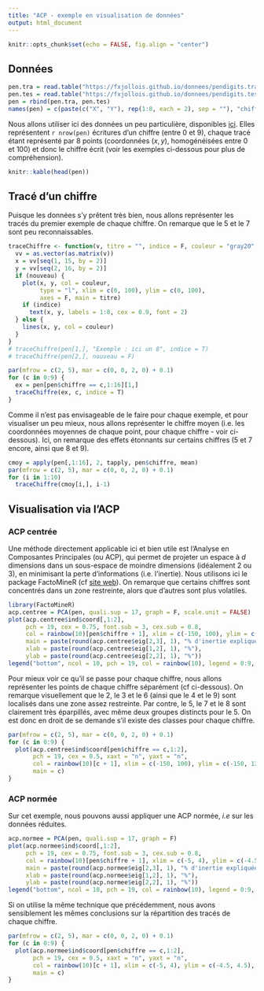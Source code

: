 ```yaml
---
title: "ACP - exemple en visualisation de données"
output: html_document
---
```


```r
knitr::opts_chunk$set(echo = FALSE, fig.align = "center")
```

## Données

```r
pen.tra = read.table("https://fxjollois.github.io/donnees/pendigits.tra", sep = ",")
pen.tes = read.table("https://fxjollois.github.io/donnees/pendigits.tes", sep = ",")
pen = rbind(pen.tra, pen.tes)
names(pen) = c(paste(c("X", "Y"), rep(1:8, each = 2), sep = ""), "chiffre")
```

Nous allons utiliser ici des données un peu particulière, disponibles [ici](https://archive.ics.uci.edu/ml/datasets/Pen-Based+Recognition+of+Handwritten+Digits). Elles représentent `r nrow(pen)` écritures d'un chiffre (entre 0 et 9), chaque tracé étant représenté par 8 points (coordonnées $(x,y)$, homogénéisées entre 0 et 100) et donc le chiffre écrit (voir les exemples ci-dessous pour plus de compréhension).

```r
knitr::kable(head(pen))
```


## Tracé d'un chiffre

Puisque les données s'y prêtent très bien, nous allons représenter les tracés du premier exemple de chaque chiffre. On remarque que le 5 et le 7 sont peu reconnaissables.

```r
traceChiffre <- function(v, titre = "", indice = F, couleur = "gray20", nouveau = T) {
  vv = as.vector(as.matrix(v))
  x = vv[seq(1, 15, by = 2)]
  y = vv[seq(2, 16, by = 2)]
  if (nouveau) {
    plot(x, y, col = couleur,
         type = "l", xlim = c(0, 100), ylim = c(0, 100), 
         axes = F, main = titre)
    if (indice)
      text(x, y, labels = 1:8, cex = 0.9, font = 2)
  } else {
    lines(x, y, col = couleur)
  }
}
# traceChiffre(pen[1,], "Exemple : ici un 8", indice = T)
# traceChiffre(pen[2,], nouveau = F)
```

```r
par(mfrow = c(2, 5), mar = c(0, 0, 2, 0) + 0.1)
for (c in 0:9) {
  ex = pen[pen$chiffre == c,1:16][1,]
  traceChiffre(ex, c, indice = T)
}
```


Comme il n'est pas envisageable de le faire pour chaque exemple, et pour visualiser un peu mieux, nous allons représenter le chiffre moyen (i.e. les coordonnées moyennes de chaque point, pour chaque chiffre - voir ci-dessous). Ici, on remarque des effets étonnants sur certains chiffres (5 et 7 encore, ainsi que 8 et 9).

```r
cmoy = apply(pen[,1:16], 2, tapply, pen$chiffre, mean)
par(mfrow = c(2, 5), mar = c(0, 0, 2, 0) + 0.1)
for (i in 1:10) 
  traceChiffre(cmoy[i,], i-1)
```


## Visualisation via l'ACP

### ACP centrée

Une méthode directement applicable ici et bien utile est l'Analyse en Composantes Principales (ou ACP), qui permet de projeter un espace à $d$ dimensions dans un sous-espace de moindre dimensions (idéalement 2 ou 3), en minimisant la perte d'informations (i.e. l'inertie). Nous utilisons ici le package FactoMineR (cf [site web](http://factominer.free.fr/)). On remarque que certains chiffres sont concentrés dans un zone restreinte, alors que d'autres sont plus volatiles.

```r
library(FactoMineR)
acp.centree = PCA(pen, quali.sup = 17, graph = F, scale.unit = FALSE)
plot(acp.centree$ind$coord[,1:2], 
     pch = 19, cex = 0.75, font.sub = 3, cex.sub = 0.8,
     col = rainbow(10)[pen$chiffre + 1], xlim = c(-150, 100), ylim = c(-150, 120),
     main = paste(round(acp.centree$eig[2,3], 1), "% d'inertie expliquée"),
     xlab = paste(round(acp.centree$eig[1,2], 1), "%"),
     ylab = paste(round(acp.centree$eig[2,2], 1), "%"))
legend("bottom", ncol = 10, pch = 19, col = rainbow(10), legend = 0:9, cex = 0.8)
```

Pour mieux voir ce qu'il se passe pour chaque chiffre, nous allons représenter les points de chaque chiffre séparément (cf ci-dessous). On remarque visuellement que le 2, le 3 et le 6 (ainsi que le 4 et le 9) sont localisés dans une zone assez restreinte. Par contre, le 5, le 7 et le 8 sont clairement très éparpillés, avec même deux groupes distincts pour le 5. On est donc en droit de se demande s'il existe des classes pour chaque chiffre.

```r
par(mfrow = c(2, 5), mar = c(0, 0, 2, 0) + 0.1)
for (c in 0:9) {
  plot(acp.centree$ind$coord[pen$chiffre == c,1:2], 
       pch = 19, cex = 0.5, xaxt = "n", yaxt = "n",
       col = rainbow(10)[c + 1], xlim = c(-150, 100), ylim = c(-150, 120),
       main = c)
}
```


### ACP normée

Sur cet exemple, nous pouvons aussi appliquer une ACP  normée, *i.e* sur les données réduites.

```r
acp.normee = PCA(pen, quali.sup = 17, graph = F)
plot(acp.normee$ind$coord[,1:2], 
     pch = 19, cex = 0.75, font.sub = 3, cex.sub = 0.8,
     col = rainbow(10)[pen$chiffre + 1], xlim = c(-5, 4), ylim = c(-4.5, 4.5),
     main = paste(round(acp.normee$eig[2,3], 1), "% d'inertie expliquée"),
     xlab = paste(round(acp.normee$eig[1,2], 1), "%"),
     ylab = paste(round(acp.normee$eig[2,2], 1), "%"))
legend("bottom", ncol = 10, pch = 19, col = rainbow(10), legend = 0:9, cex = 0.8)
```

Si on utilise la même technique que précédemment, nous avons sensiblement les mêmes conclusions sur la répartition des tracés de chaque chiffre.

```r
par(mfrow = c(2, 5), mar = c(0, 0, 2, 0) + 0.1)
for (c in 0:9) {
  plot(acp.normee$ind$coord[pen$chiffre == c,1:2], 
       pch = 19, cex = 0.5, xaxt = "n", yaxt = "n",
       col = rainbow(10)[c + 1], xlim = c(-5, 4), ylim = c(-4.5, 4.5),
       main = c)
}
```

